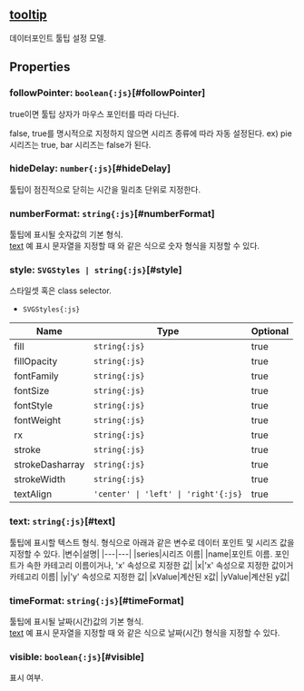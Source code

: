 ## [tooltip](/config/config/tooltip)
데이터포인트 툴팁 설정 모델.
## Properties

### followPointer: `boolean{:js}`[#followPointer]
true이면 툴팁 상자가 마우스 포인터를 따라 다닌다.


false, true를 명시적으로 지정하지 않으면 시리즈 종류에 따라 자동 설정된다.
ex) pie 시리즈는 true, bar 시리즈는 false가 된다.  

### hideDelay: `number{:js}`[#hideDelay]
툴팁이 점진적으로 닫히는 시간을 밀리초 단위로 지정한다.  
<DefaultValue value="Tooltip.HIDE_DELAY" contents=""></DefaultValue>
### numberFormat: `string{:js}`[#numberFormat]
툴팁에 표시될 숫자값의 기본 형식.\
 [text](#text) 예 표시 문자열을 지정할 때   와 같은 식으로 숫자 형식을 지정할 수 있다.  
<DefaultValue value="',#.##'" contents=""></DefaultValue>
### style: `SVGStyles | string{:js}`[#style]
스타일셋 혹은 class selector.  
- `SVGStyles{:js}` 

| Name | Type | Optional |  
| ----- | ----- | ----- |  
| fill | `string{:js}` | true |  
| fillOpacity | `string{:js}` | true |  
| fontFamily | `string{:js}` | true |  
| fontSize | `string{:js}` | true |  
| fontStyle | `string{:js}` | true |  
| fontWeight | `string{:js}` | true |  
| rx | `string{:js}` | true |  
| stroke | `string{:js}` | true |  
| strokeDasharray | `string{:js}` | true |  
| strokeWidth | `string{:js}` | true |  
| textAlign | `'center' \| 'left' \| 'right'{:js}` | true |
### text: `string{:js}`[#text]
툴팁에 표시할 텍스트 형식.
   형식으로 아래과 같은 변수로 데이터 포인트 및 시리즈 값을 지정할 수 있다.
|변수|설명|
|---|---|
|series|시리즈 이름|
|name|포인트 이름. 포인트가 속한 카테고리 이름이거나, 'x' 속성으로 지정한 값|
|x|'x' 속성으로 지정한 값이거 카테고리 이름|
|y|'y' 속성으로 지정한 값|
|xValue|계산된 x값|
|yValue|계산된 y값|  
<DefaultValue value="'<b>${name}</b><br>${series}:<b>" contents="${yValue}</b>'"></DefaultValue>
### timeFormat: `string{:js}`[#timeFormat]
툴팁에 표시될 날짜(시간)값의 기본 형식.\
 [text](#text) 예 표시 문자열을 지정할 때   와 같은 식으로 날짜(시간) 형식을 지정할 수 있다.  
<DefaultValue value="'yyyy-MM-dd'" contents=""></DefaultValue>
### visible: `boolean{:js}`[#visible]
표시 여부.  
<DefaultValue value="true" contents=""></DefaultValue>